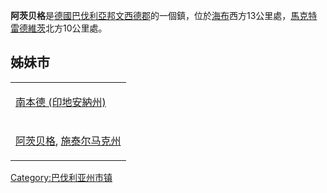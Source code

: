{{Infobox settlement
| name                    = 阿茨贝格
| native_name             = Arzberg
| settlement_type         = 
| image_skyline           = 
| imagesize               = 
| image_alt               = 
| image_caption           = 
| image_flag              = 
| flag_size               = 
| flag_alt                = 
| image_shield            = 
| shield_size             = 
| shield_alt              = 
| nickname                = 
| motto                   = 
| pushpin_map             = 
| pushpin_label_position  = 
| pushpin_map_alt         = 
| pushpin_map_caption     = 
| latd = 50
| latm = 4
| lats = 
| latNS = N
| longd = 12
| longm = 11
| longs = 
| longEW = E
| subdivision_type        = 国家
| subdivision_name        = [[德国|德国]]
| subdivision_type1       = [[德国行政区划|州]]
| subdivision_name1       = [[巴伐利亞|巴伐利亞]]
| subdivision_type2       = [[行政区_(德国)|行政區]] 
| subdivision_name2       = [[上法蘭克尼亞行政區|上法蘭克尼亞行政區]]
| subdivision_type3       = [[郡_(德國)|郡]]
| subdivision_name3       = [[文西德郡|文西德郡]]
| established_title       = 
| established_date        = 
| leader_party            = [[SPD|SPD]]
| leader_title            = 市长
| leader_name             = Stefan Göcking
| area_footnotes          = 
| area_total_km2          = 43.22 
| elevation_footnotes     = 
| elevation_m             = 481
| population_footnotes    = 
| population_total        = 5300 
| population_as_of        = 2012/12/31
| population_density_km2  = auto
| population_demonym      = 
| population_note         = 
| timezone1               = [[欧洲中部时间|CET]]
| utc_offset1             = +1
| timezone1_DST           = 
| utc_offset1_DST         =
| blank_name              = 汽車牌號
| blank_info              = WUN
| postal_code_type        = 邮编
| postal_code             = 95659
| area_code_type          = 
| area_code               = 09233
| website                 = [http://www.arzberg.de www.arzberg.de]
| footnotes               = 
}}
'''阿茨贝格'''是[[德國|德國]][[巴伐利亞邦|巴伐利亞邦]][[文西德郡|文西德郡]]的一個鎮，位於[[海布|海布]]西方13公里處，[[馬克特雷德維茨|馬克特雷德維茨]]北方10公里處。

==姊妹市==
{| class="wikitable"
|-
| {{flagicon|USA}} [[南本德_(印地安納州)|南本德 (印地安納州)]]
|-
| {{flagicon|Austria}} [[阿茨贝格_(施泰尔马克州)|阿茨贝格]], [[施泰尔马克州|施泰尔马克州]]
|}

{{Authority control}}
[[Category:巴伐利亚州市镇|Category:巴伐利亚州市镇]]